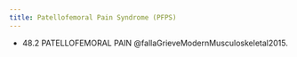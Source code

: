 ```yaml
---
title: Patellofemoral Pain Syndrome (PFPS)
---
```


:::{.callout title="To Read"}

- 48.2 PATELLOFEMORAL PAIN @fallaGrieveModernMusculoskeletal2015.


:::